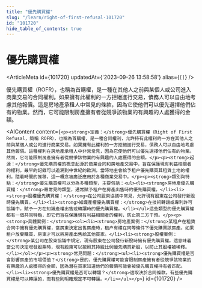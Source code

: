 ```yaml
---
title: "優先購買權"
slug: "/learn/right-of-first-refusal-101720"
id: "101720"
hide_table_of_contents: true
---
```



# 優先購買權

<ArticleMeta id={101720} updatedAt={'2023-09-26 13:58:58'} alias={`[]`} />
<div className='border-solid border-b border-t-0 my-4 border-[var(--ifm-color-gray-300)]' />

優先購買權（ROFR），也稱為首購權，是一種在其他人之前與某個人或公司進入商業交易的合同權利。如果擁有此權利的一方拒絕進行交易，債務人可以自由地考慮其他報價。這是房地產承租人中常見的條款，因為它使他們可以優先選擇他們佔有的物業。然而，它可能限制房產擁有者從競爭該物業的有興趣的人處獲得的金額。

<AIContent content={`<p><strong>定義：</strong>優先購買權（Right of First Refusal，簡稱 ROFR），也稱為首購權，是一種合同權利，允許持有此權利的一方在其他人之前與某個人或公司進行商業交易。如果擁有此權利的一方拒絕進行交易，債務人可以自由地考慮其他報價。這種權利在房地產承租人中非常常見，因為它使他們可以優先選擇他們佔有的物業。然而，它可能限制房產擁有者從競爭該物業的有興趣的人處獲得的金額。</p><p><strong>起源：</strong>優先購買權的概念起源於商業合同和房地產交易中，旨在保護現有利益相關者的權利。最早的記錄可以追溯到中世紀的歐洲，當時地主會給予租户優先購買其租賃土地的權利。隨着時間的推移，這一概念被廣泛應用於各種商業交易中。</p><p><strong>類別與特點：</strong>優先購買權可以分為多種類型，主要包括：<ul><li><strong>房地產優先購買權：</strong>最常見的類型，通常賦予租户在房產出售時的優先購買權。</li><li><strong>股權優先購買權：</strong>在公司股東協議中常見，允許現有股東在公司發行新股時優先購買。</li><li><strong>知識產權優先購買權：</strong>在技術轉讓或專利許可協議中，賦予一方在知識產權出售或轉讓時的優先購買權。</li></ul>這些類型的優先購買權都有一個共同特點，即它們旨在保護現有利益相關者的權利，防止第三方干預。</p><p><strong>具體案例：</strong><ol><li><strong>房地產案例：</strong>某租户在租賃合同中擁有優先購買權，當房東決定出售房產時，租户有權在同等條件下優先購買該房產。如果租户放棄購買，房東才可以將房產出售給其他買家。</li><li><strong>股權案例：</strong>某公司在股東協議中規定，現有股東在公司發行新股時擁有優先購買權。這意味着當公司決定增發股票時，現有股東可以按照其持股比例優先購買新股，以防止其股權被稀釋。</li></ol></p><p><strong>常見問題：</strong><ul><li><strong>優先購買權是否會影響房產的市場價值？</strong>是的，優先購買權可能會限制房產擁有者從競爭該物業的有興趣的人處獲得的金額，因為潛在買家知道他們的報價可能會被優先購買權持有者匹配。</li><li><strong>優先購買權是否可以轉讓？</strong>這取決於合同條款。有些優先購買權是可以轉讓的，而有些則明確規定不可轉讓。</li></ul></p>`} id={101720} />
